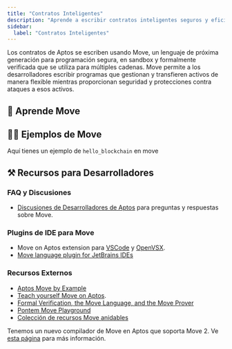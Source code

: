 ```yaml
---
title: "Contratos Inteligentes"
description: "Aprende a escribir contratos inteligentes seguros y eficientes en Aptos usando el lenguaje de programación Move con ejemplos, tutoriales y recursos para desarrolladores"
sidebar:
  label: "Contratos Inteligentes"
---
```




Los contratos de Aptos se escriben usando Move, un lenguaje de próxima generación para programación segura, en sandbox y formalmente verificada que se utiliza para múltiples cadenas.
Move permite a los desarrolladores escribir programas que gestionan y transfieren activos de manera flexible mientras proporcionan seguridad y protecciones contra ataques a esos activos.

## 📖 Aprende Move

<CardGrid>
  <LinkCard href="/es/build/smart-contracts/why-move" title="¿Por qué Move?" description="Aprende por qué Aptos usa el Lenguaje Move" />

  <LinkCard href="/es/build/smart-contracts/create-package" title="Crear Paquete" description="Comienza aprendiendo cómo crear un paquete Move" />

  <LinkCard href="/es/build/smart-contracts/objects" title="Objetos" description="Aprende cómo usar el estándar de Objetos en Aptos para crear primitivos componibles y flexibles en la cadena" />
</CardGrid>

## 👨‍💻 Ejemplos de Move

<CardGrid>
  <LinkCard href="https://github.com/aptos-labs/aptos-core/tree/main/aptos-move/move-examples" title="Ejemplos de Move en Aptos" description="30+ ejemplos sobre cómo desarrollar Move en Aptos" target="_blank" />

  <LinkCard href="https://github.com/aptos-labs/aptos-core/tree/main/aptos-move/move-examples/move-tutorial" title="Tutorial de Move" description="Cubre los fundamentos de la programación con Move" target="_blank" />

  <LinkCard href="/es/build/guides/first-move-module" title="Tu primer Módulo Move" description="Un ejemplo de cómo publicar tu primer módulo move" />
</CardGrid>

Aquí tienes un ejemplo de `hello_blockchain` en move

<RemoteCodeblock permalink="https://github.com/aptos-labs/aptos-core/blob/77e1d222ebc5e7294e115e0d090c001da1d0e072/aptos-move/move-examples/hello_blockchain/sources/hello_blockchain.move#L1-L59" />

## ⚒️ Recursos para Desarrolladores

### FAQ y Discusiones

- [Discusiones de Desarrolladores de Aptos](https://github.com/aptos-labs/aptos-developer-discussions/discussions) para preguntas y respuestas sobre Move.

### Plugins de IDE para Move

- Move on Aptos extension para [VSCode](https://marketplace.visualstudio.com/items?itemName=AptosLabs.move-on-aptos) y [OpenVSX](https://open-vsx.org/extension/aptoslabs/move-on-aptos).
- [Move language plugin for JetBrains IDEs](https://plugins.jetbrains.com/plugin/14721-move-language)

### Recursos Externos

- [Aptos Move by Example](https://move-developers-dao.gitbook.io/aptos-move-by-example)
- [Teach yourself Move on Aptos](https://github.com/econia-labs/teach-yourself-move).
- [Formal Verification, the Move Language, and the Move Prover](https://www.certik.com/resources/blog/2wSOZ3mC55AB6CYol6Q2rP-formal-verification-the-move-language-and-the-move-prover)
- [Pontem Move Playground](https://playground.pontem.network/)
- [Colección de recursos Move anidables](https://github.com/taoheorg/taohe)

Tenemos un nuevo compilador de Move en Aptos que soporta Move 2. Ve [esta página](/build/smart-contracts/compiler_v2) para más información.

